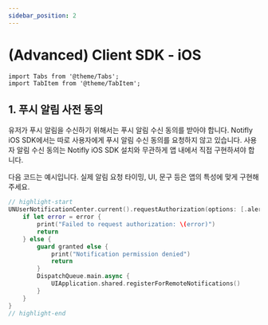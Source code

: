 ```yaml
---
sidebar_position: 2
---
```


# (Advanced) Client SDK - iOS

```mdx-code-block
import Tabs from '@theme/Tabs';
import TabItem from '@theme/TabItem';
```

## 1. 푸시 알림 사전 동의

유저가 푸시 알림을 수신하기 위해서는 푸시 알림 수신 동의를 받아야 합니다.
Notifly iOS SDK에서는 따로 사용자에게 푸시 알림 수신 동의를 요청하지 않고 있습니다.
사용자 알림 수신 동의는 Notifly iOS SDK 설치와 무관하게 앱 내에서 직접 구현하셔야 합니다.

다음 코드는 예시입니다. 실제 알림 요청 타이밍, UI, 문구 등은 앱의 특성에 맞게 구현해 주세요.

```swift title="Example code for notification permission request"
// highlight-start
UNUserNotificationCenter.current().requestAuthorization(options: [.alert, .badge, .sound]) { granted, error in
    if let error = error {
        print("Failed to request authorization: \(error)")
        return
    } else {
        guard granted else {
            print("Notification permission denied")
            return
        }
        DispatchQueue.main.async {
            UIApplication.shared.registerForRemoteNotifications()
        }
    }
}
// highlight-end
```